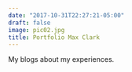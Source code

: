 ```yaml
---
date: "2017-10-31T22:27:21-05:00"
draft: false
image: pic02.jpg
title: Portfolio Max Clark
---
```


My blogs about my experiences.